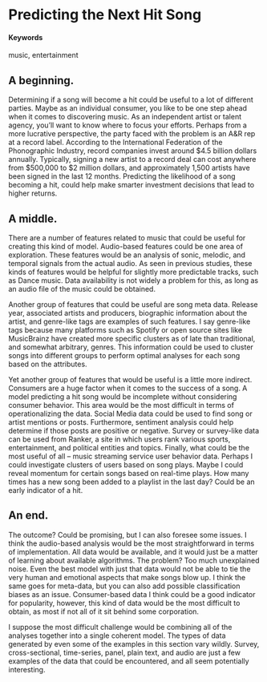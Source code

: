 # Predicting the Next Hit Song {#predicting-next-hit-song}

#### Keywords

music, entertainment

## A beginning.

Determining if a song will become a hit could be useful to a lot of different parties. Maybe as an individual consumer, you like to be one step ahead when it comes to discovering music. As an independent artist or talent agency, you'll want to know where to focus your efforts. Perhaps from a more lucrative perspective, the party faced with the problem is an A&R rep at a record label. According to the International Federation of the Phonographic Industry, record companies invest around $4.5 billion dollars annually. Typically, signing a new artist to a record deal can cost anywhere from $500,000 to $2 million dollars, and approximately 1,500 artists have been signed in the last 12 months.  Predicting the likelihood of a song becoming a hit, could help make smarter investment decisions that lead to higher returns.

## A middle.

There are a number of features related to music that could be useful for creating this kind of model. Audio-based features could be one area of exploration. These features would be an analysis of sonic, melodic, and temporal signals from the actual audio. As seen in previous studies, these kinds of features would be helpful for slightly more predictable tracks, such as Dance music. Data availability is not widely a problem for this, as long as an audio file of the music could be obtained.

Another group of features that could be useful are song meta data. Release year, associated artists and producers, biographic information about the artist, and genre-like tags are examples of such features. I say genre-like tags because many platforms such as Spotify or open source sites like MusicBrainz have created more specific clusters as of late than traditional, and somewhat arbitrary, genres. This information could be used to cluster songs into different groups to perform optimal analyses for each song based on the attributes.

Yet another group of features that would be useful is a little more indirect. Consumers are a huge factor when it comes to the success of a song. A model predicting a hit song would be incomplete without considering consumer behavior. This area would be the most difficult in terms of operationalizing the data. Social Media data could be used to find song or artist mentions or posts. Furthermore, sentiment analysis could help determine if those posts are positive or negative. Survey or survey-like data can be used from Ranker, a site in which users rank various sports, entertainment, and political entities and topics. Finally, what could be the most useful of all -- music streaming service user behavior data. Perhaps I could investigate clusters of users based on song plays. Maybe I could reveal momentum for certain songs based on real-time plays. How many times has a new song been added to a playlist in the last day? Could be an early indicator of a hit.

## An end.

The outcome? Could be promising, but I can also foresee some issues. I think the audio-based analysis would be the most straightforward in terms of implementation. All data would be available, and it would just be a matter of learning about available algorithms. The problem? Too much unexplained noise. Even the best model with just that data would not be able to tie the very human and emotional aspects that make songs blow up. I think the same goes for meta-data, but you can also add possible classification biases as an issue. Consumer-based data I think could be a good indicator for popularity, however, this kind of data would be the most difficult to obtain, as most if not all of it sit behind some corporation.

I suppose the most difficult challenge would be combining all of the analyses together into a single coherent model. The types of data generated by even some of the examples in this section vary wildly. Survey, cross-sectional, time-series, panel, plain text, and audio are just a few examples of the data that could be encountered, and all seem potentially interesting.
